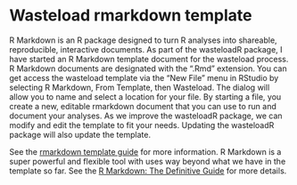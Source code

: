# Wasteload rmarkdown template

R Markdown is an R package designed to turn R analyses into shareable, reproducible, interactive documents. As part of the wasteloadR package, I have started an R Markdown template document for the wasteload process. 
R Markdown documents are designated with the ".Rmd" extension. You can get access the wasteload template via the "New File" menu in RStudio by selecting R Markdown, From Template, then Wasteload. The dialog will allow you to name and select a location for your file. 
By starting a file, you create a new, editable rmarkdown document that you can use to run and document your analyses. As we improve the wasteloadR package, we can modify and edit the template to fit your needs. Updating the wasteloadR package will also update the template.

See the [rmarkdown template guide](https://rstudio.github.io/rstudio-extensions/rmarkdown_templates.html){target="_blank"} for more information. R Markdown is a super powerful and flexible tool with uses way beyond what we have in the template so far. 
See the [R Markdown: The Definitive Guide](https://bookdown.org/yihui/rmarkdown/){target="_blank"} for more details.



